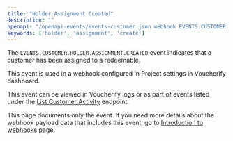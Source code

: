 ```yaml
---
title: "Holder Assignment Created"
description: ""
openapi: "/openapi-events/events-customer.json webhook EVENTS.CUSTOMER.HOLDER.ASSIGNMENT.CREATED"
keywords: ['holder', 'assignment', 'create']
---
```


The `EVENTS.CUSTOMER.HOLDER.ASSIGNMENT.CREATED` event indicates that a customer has been assigned to a redeemable.

This event is used in a webhook configured in Project settings in Voucherify dashboard.

This event can be viewed in Voucherify logs or as part of events listed under the [List Customer Activity](/api-reference/customers/list-customer-activity) endpoint.

<Note>This page documents only the event. If you need more details about the webhook payload data that includes this event, go to [Introduction to webhooks](/api-reference/introduction-to-webhooks "Introduction to webhooks v2024-01-01") page.</Note>